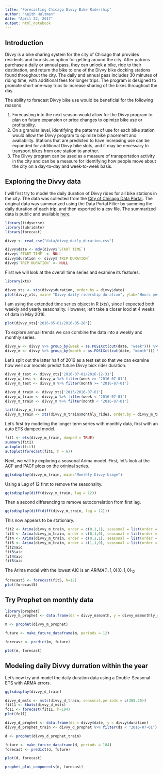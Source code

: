 ```yaml
---
title: "Forecasting Chicago Divvy Bike Ridership"
author: "Keith Hultman"
date: "April 22, 2017"
output: html_notebook
---
```


## Introduction

Divvy is a bike sharing system for the city of Chicago that provides residents and tourists an option for getting around the city. After patrons purchase a daily or annual pass, they can unlock a bike, ride to their destination, and return the bike to one of the Divvy bike docking stations found throughout the city. The daily and annual pass includes 30 minutes of riding time, with additional fees for longer trips. The program is designed to promote short one-way trips to increase sharing of the bikes throughout the day. 

The ability to forecast Divvy bike use would be beneficial for the following reasons

1. Forecasting into the next season would allow for the Divvy program to plan on future expansion or price changes to opimize bike use or profitability.
2. On a granular level, identifying the patterns of use for each bike station would allow the Divvy program to opimize bike placement and availability. Stations that are predicted to have increasing use can be expanded for additional Divvy bike slots, and it may be necessary to transport bikes from one station to another.
3. The Divvy program can be used as a measure of transportation activity in the city and can be a measure for identifying how people move about the city on a day-to-day and week-to-week basis. 

## Exploring the Divvy data

I will first try to model the daily duration of Divvy rides for all bike stations in the city. The data was collected from the [City of Chicago Data Portal](https://data.cityofchicago.org). The original data was summarized using the Data Portal Filter by summing the daily duration of each trip, and then exported to a csv file. The summarized data is public and available [here](https://data.cityofchicago.org/Transportation/Divy_daily_duration/3hs6-p2qv).

```r
library(tidyverse)
library(lubridate)
library(forecast)

divvy <- read_csv("data/divvy_daily_duration.csv")

divvy$date <- mdy(divvy$`START TIME`)
divvy$`START TIME` <- NULL
divvy$duration <- divvy$`TRIP DURATION`
divvy$`TRIP DURATION` <- NULL
```

First we will look at the overall time series and examine its features. 

```r
library(xts)

divvy_xts <- xts(divvy$duration, order.by = divvy$date)
plot(divvy_xts, main= "Divvy daily ridership duration", ylab="Hours per day")
```

I am using the extended time series object in R (xts), since I expected both weekly and yearly seasonality. However, let't take a closer lood at 4 weeks of data in May 2016.

```r
plot(divvy_xts['2016-05-01/2016-05-28'])
```


To explore annual trends we can combine the data into a weekly and monthly series.

```r
divvy_w <- divvy %>% group_by(week = as.POSIXct(cut(date, "week"))) %>% summarise(weekly_rides = sum(duration))
divvy_m <- divvy %>% group_by(month = as.POSIXct(cut(date, "month"))) %>% summarise(monthly_rides = sum(duration))
```


Let's split out the latter half of 2016 as a test set so that we can examine how well our models predict future Divvy bick rider duration. 

```r
divvy_d_test <- divvy_xts['2016-07-01/2016-12-31']
divvy_w_test <- divvy_w %>% filter(week >= "2016-07-01")
divvy_m_test <- divvy_m %>% filter(month >= "2016-07-01")

divvy_d_train <- divvy_xts['2013/2016-07-01']
divvy_w_train <- divvy_w %>% filter(week < "2016-07-01")
divvy_m_train <- divvy_m %>% filter(month < "2016-07-01")

tail(divvy_m_train)
divvy_m_train <- xts(divvy_m_train$monthly_rides, order.by = divvy_m_train$month)

```

Let's first try modeling the longer term series with monthly data, first with an auto ETS damped model. 

```r
fit1 <- ets(divvy_m_train, damped = TRUE)
summary(fit1)
autoplot(fit1)
autoplot(forecast(fit1, h = 6))
```

Next, we will try exploring a seasonal Arima model. First, let's look at the ACF and PACF plots on the orininal series. 

```r
ggtsdisplay(divvy_m_train, main="Monthly Divvy Usage")
```

Using a Lag of 12 first to remove the seasonality.

```r
ggtsdisplay(diff(divvy_m_train, lag = 12))
```

Then a second differencing to remove autocorrelation from first lag. 

```r
ggtsdisplay(diff(diff(divvy_m_train, lag = 12)))
```

This now appears to be stationary. 

```r
fit2 <- Arima(divvy_m_train, order = c(0,1,1), seasonal = list(order = c(0,1,1), period = 12))
fit3 <- Arima(divvy_m_train, order = c(0,1,0), seasonal = list(order = c(0,1,1), period = 12))
fit4 <- Arima(divvy_m_train, order = c(0,1,1), seasonal = list(order = c(0,1,0), period = 12))
fit5 <- Arima(divvy_m_train, order = c(1,1,0), seasonal = list(order = c(0,1,0), period = 12))
fit2$aic
fit3$aic
fit4$aic
fit5$aic
```

The Arima model with the lowest AIC is an $ARIMA(1,1,0)(0,1,0)_{12}$

```r
forecast5 <- forecast(fit5, h=12)
plot(forecast5)
```


## Try Prophet on monthly data

```r
library(prophet)
divvy_m_prophet <- data.frame(ds = divvy_m$month, y = divvy_m$monthly_rides)

m <- prophet(divvy_m_prophet)

future <- make_future_dataframe(m, periods = 12)

forecast <- predict(m, future)

plot(m, forecast)
```

## Modeling daily Divvy durration within the year

Let's now try and model the daily duration data using a Double-Seasonal ETS with ARMA errors. 

```r
ggtsdisplay(divvy_d_train)

divvy_d_msts <- msts(divvy_d_train, seasonal.periods = c(365.25))
fit11 <- tbats(divvy_d_msts)
fc11 <- forecast(fit11, h=184)
plot(fc11)

```

```r
divvy_d_prophet <- data.frame(ds = divvy$date, y = divvy$duration)
divvy_d_prophet_train <- divvy_d_prophet %>% filter(ds < "2016-07-01")

d <- prophet(divvy_d_prophet_train)

future <- make_future_dataframe(d, periods = 184)
forecast <- predict(d, future)

plot(d, forecast)

prophet_plot_components(d, forecast)
```











